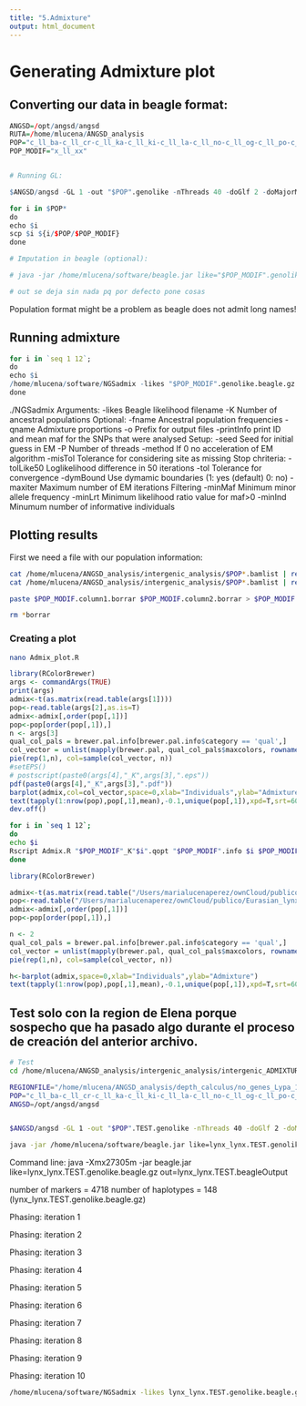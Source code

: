 ```yaml
---
title: "5.Admixture"
output: html_document
---
```


# Generating Admixture plot

## Converting our data in beagle format:


```r

ANGSD=/opt/angsd/angsd
RUTA=/home/mlucena/ANGSD_analysis 
POP="c_ll_ba-c_ll_cr-c_ll_ka-c_ll_ki-c_ll_la-c_ll_no-c_ll_og-c_ll_po-c_ll_to-c_ll_tu-c_ll_vl-c_ll_ya-h_ll_ba"
POP_MODIF="x_ll_xx"


# Running GL:

$ANGSD/angsd -GL 1 -out "$POP".genolike -nThreads 40 -doGlf 2 -doMajorMinor 1 -SNP_pval 1e-6 -doMaf 1  -bam $RUTA/intergenic_analysis/"$POP"_n*.intergenic.bamlist

for i in $POP*
do
echo $i
scp $i ${i/$POP/$POP_MODIF} 
done

# Imputation in beagle (optional):

# java -jar /home/mlucena/software/beagle.jar like="$POP_MODIF".genolike.beagle.gz out=

# out se deja sin nada pq por defecto pone cosas
```

Population format might be a problem as beagle does not admit long names!

## Running admixture

```r

for i in `seq 1 12`;
do
echo $i
/home/mlucena/software/NGSadmix -likes "$POP_MODIF".genolike.beagle.gz -K "$i" -P 20 -o "$POP_MODIF"_K"$i" -minMaf 0.05 
done    

```

./NGSadmix
Arguments:
	-likes Beagle likelihood filename
	-K Number of ancestral populations
Optional:
	-fname Ancestral population frequencies
	-qname Admixture proportions
	-o Prefix for output files
	-printInfo print ID and mean maf for the SNPs that were analysed
Setup:
	-seed Seed for initial guess in EM
	-P Number of threads
	-method If 0 no acceleration of EM algorithm
	-misTol Tolerance for considering site as missing
Stop chriteria:
	-tolLike50 Loglikelihood difference in 50 iterations
	-tol Tolerance for convergence
	-dymBound Use dymamic boundaries (1: yes (default) 0: no)
	-maxiter Maximum number of EM iterations
Filtering
	-minMaf Minimum minor allele frequency
	-minLrt Minimum likelihood ratio value for maf>0
	-minInd Minumum number of informative individuals
	
	
## Plotting results

First we need a file with our population information:

```bash

cat /home/mlucena/ANGSD_analysis/intergenic_analysis/$POP*.bamlist | rev | cut -d "/"  -f 1 | cut -d "_" -f 3,4,5 | rev  > $POP_MODIF.column1.borrar
cat /home/mlucena/ANGSD_analysis/intergenic_analysis/$POP*.bamlist | rev | cut -d "/"  -f 1 | cut -d "_" -f 2,3,4,5 | rev  > $POP_MODIF.column2.borrar

paste $POP_MODIF.column1.borrar $POP_MODIF.column2.borrar > $POP_MODIF.info

rm *borrar
```


### Creating a plot

```bash
nano Admix_plot.R
```

```r
library(RColorBrewer)
args <- commandArgs(TRUE)
print(args)
admix<-t(as.matrix(read.table(args[1])))
pop<-read.table(args[2],as.is=T)
admix<-admix[,order(pop[,1])]
pop<-pop[order(pop[,1]),]
n <- args[3]
qual_col_pals = brewer.pal.info[brewer.pal.info$category == 'qual',]
col_vector = unlist(mapply(brewer.pal, qual_col_pals$maxcolors, rownames(qual_col_pals)))
pie(rep(1,n), col=sample(col_vector, n))
#setEPS()
# postscript(paste0(args[4],"_K",args[3],".eps"))
pdf(paste0(args[4],"_K",args[3],".pdf"))
barplot(admix,col=col_vector,space=0,xlab="Individuals",ylab="Admixture")
text(tapply(1:nrow(pop),pop[,1],mean),-0.1,unique(pop[,1]),xpd=T,srt=60)
dev.off()

```

```bash
for i in `seq 1 12`;
do
echo $i
Rscript Admix.R "$POP_MODIF"_K"$i".qopt "$POP_MODIF".info $i $POP_MODIF
done
```

```r

library(RColorBrewer)

admix<-t(as.matrix(read.table("/Users/marialucenaperez/ownCloud/publico/Eurasian_lynx_phylogeography/lynx_lynx_ADMIXTURE/x_ll_xx_K2.qopt"))) 
pop<-read.table("/Users/marialucenaperez/ownCloud/publico/Eurasian_lynx_phylogeography/lynx_lynx_ADMIXTURE/x_ll_xx.info",as.is=T)
admix<-admix[,order(pop[,1])]
pop<-pop[order(pop[,1]),]

n <- 2
qual_col_pals = brewer.pal.info[brewer.pal.info$category == 'qual',]
col_vector = unlist(mapply(brewer.pal, qual_col_pals$maxcolors, rownames(qual_col_pals)))
pie(rep(1,n), col=sample(col_vector, n))

h<-barplot(admix,space=0,xlab="Individuals",ylab="Admixture")
text(tapply(1:nrow(pop),pop[,1],mean),-0.1,unique(pop[,1]),xpd=T,srt=60)

```



## Test solo con la region de Elena porque sospecho que ha pasado algo durante el proceso de creación del anterior archivo. 

```bash

# Test
cd /home/mlucena/ANGSD_analysis/intergenic_analysis/intergenic_ADMIXTURE/test

REGIONFILE="/home/mlucena/ANGSD_analysis/depth_calculus/no_genes_Lypa_10000longest_center_final_slop20_dot.rf"
POP="c_ll_ba-c_ll_cr-c_ll_ka-c_ll_ki-c_ll_la-c_ll_no-c_ll_og-c_ll_po-c_ll_to-c_ll_tu-c_ll_vl-c_ll_ya-h_ll_ba"
ANGSD=/opt/angsd/angsd


$ANGSD/angsd -GL 1 -out "$POP".TEST.genolike -nThreads 40 -doGlf 2 -doMajorMinor 1 -SNP_pval 1e-6 -doMaf 1  -rf $REGIONFILE  -bam /home/mlucena/ANGSD_analysis/whole_genome_analysis/$POP*.bamlist

java -jar /home/mlucena/software/beagle.jar like=lynx_lynx.TEST.genolike.beagle.gz out=lynx_lynx.TEST.beagleOutput

```


Command line: java -Xmx27305m -jar beagle.jar
  like=lynx_lynx.TEST.genolike.beagle.gz
  out=lynx_lynx.TEST.beagleOutput

number of markers    =    4718
number of haplotypes =     148 (lynx_lynx.TEST.genolike.beagle.gz)

Phasing: iteration 1

Phasing: iteration 2

Phasing: iteration 3

Phasing: iteration 4

Phasing: iteration 5

Phasing: iteration 6

Phasing: iteration 7

Phasing: iteration 8

Phasing: iteration 9

Phasing: iteration 10


```bash

/home/mlucena/software/NGSadmix -likes lynx_lynx.TEST.genolike.beagle.gz -K 1 -P 40 -o "lynx_lynx.TEST" -minMaf 0.05 

```







